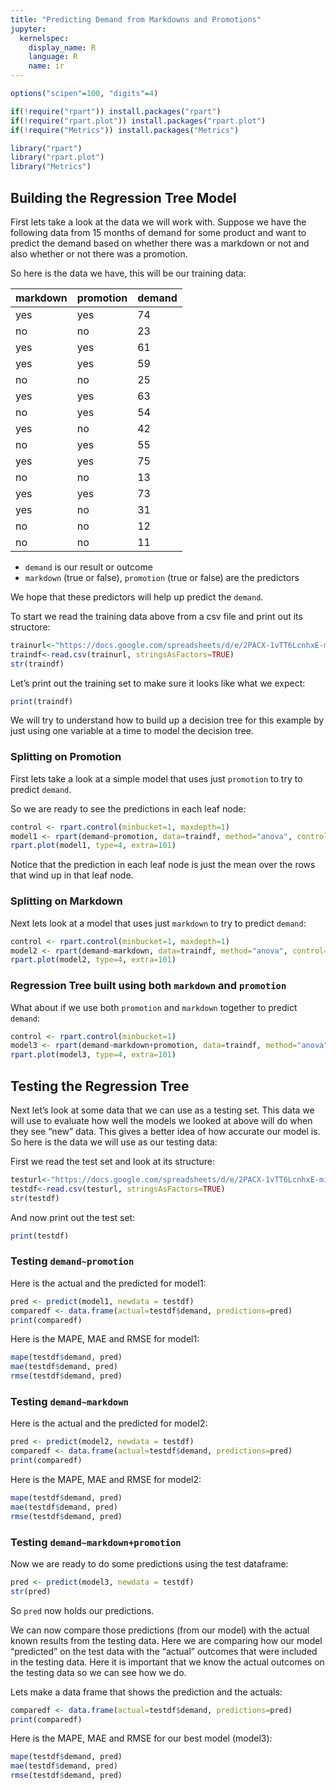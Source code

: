```yaml
---
title: "Predicting Demand from Markdowns and Promotions"
jupyter:
  kernelspec:
    display_name: R
    language: R
    name: ir
---
```


```r
options("scipen"=100, "digits"=4)

if(!require("rpart")) install.packages("rpart")
if(!require("rpart.plot")) install.packages("rpart.plot")
if(!require("Metrics")) install.packages("Metrics")

library("rpart")
library("rpart.plot")
library("Metrics")
```

## Building the Regression Tree Model 


First lets take a look at the data we will work with. Suppose we have the following data from 15 months of demand for some product and want to predict the demand based on whether there was a markdown or not and also whether or not there was a promotion.

So here is the data we have, this will be our training data:

| markdown | promotion | demand |
|----------|-----------|--------|
| yes      | yes       | 74     |
| no       | no        | 23     |
| yes      | yes       | 61     |
| yes      | yes       | 59     |
| no       | no        | 25     |
| yes      | yes       | 63     |
| no       | yes       | 54     |
| yes      | no        | 42     |
| no       | yes       | 55     |
| yes      | yes       | 75     |
| no       | no        | 13     |
| yes      | yes       | 73     |
| yes      | no        | 31     |
| no       | no        | 12     |
| no       | no        | 11     |

- `demand` is our result or outcome
- `markdown` (true or false), `promotion` (true or false) are the predictors

We hope that these predictors will help up predict the `demand`.

To start we read the training data above from a csv file and print out its structore:

```r
trainurl<-"https://docs.google.com/spreadsheets/d/e/2PACX-1vTT6LcnhxE-mij5m5HHdLZ77YB1_teFiPUrM2uyafkGMUHs-zSKgylLnvgEOleRCB6jatqV1JjAczkp/pub?gid=0&single=true&output=csv"
traindf<-read.csv(trainurl, stringsAsFactors=TRUE)
str(traindf)
```
Let's print out the training set to make sure it looks like what we expect:

```r
print(traindf)
```

We will try to understand how to build up a decision tree for this example by just using one variable at a time to model the decision tree. 

### Splitting on Promotion 

First lets take a look at a simple model that uses just `promotion` to try to predict `demand`. 

So we are ready to see the predictions in each leaf node:

```r
control <- rpart.control(minbucket=1, maxdepth=1)
model1 <- rpart(demand~promotion, data=traindf, method="anova", control=control)
rpart.plot(model1, type=4, extra=101)
```

Notice that the prediction in each leaf node is just the mean over the rows that wind up in that leaf node.

### Splitting on Markdown 

Next lets look at a model that uses just `markdown` to try to predict `demand`:

```r
control <- rpart.control(minbucket=1, maxdepth=1)
model2 <- rpart(demand~markdown, data=traindf, method="anova", control=control)
rpart.plot(model2, type=4, extra=101)
```

### Regression Tree built using both `markdown` and `promotion`  

What about if we use both `promotion` and `markdown` together to predict `demand`: 

```r
control <- rpart.control(minbucket=1)
model3 <- rpart(demand~markdown+promotion, data=traindf, method="anova", control=control)
rpart.plot(model3, type=4, extra=101)
```

## Testing the Regression Tree 

Next let's look at some data that we can use as a testing set. This data we will use to evaluate how well the models we looked at above will do when they see "new" data. This gives a better idea of how accurate our model is.   So here is the data we will use as our testing data:     

First we read the test set and look at its structure:

```r
testurl<-"https://docs.google.com/spreadsheets/d/e/2PACX-1vTT6LcnhxE-mij5m5HHdLZ77YB1_teFiPUrM2uyafkGMUHs-zSKgylLnvgEOleRCB6jatqV1JjAczkp/pub?gid=1414619388&single=true&output=csv"
testdf<-read.csv(testurl, stringsAsFactors=TRUE)
str(testdf)
```

And now print out the test set:

```r
print(testdf)
```

### Testing `demand~promotion`

Here is the actual and the predicted for model1: 

```r
pred <- predict(model1, newdata = testdf)
comparedf <- data.frame(actual=testdf$demand, predictions=pred) 
print(comparedf)
```

Here is the MAPE, MAE and RMSE for model1:

```r
mape(testdf$demand, pred)
mae(testdf$demand, pred)
rmse(testdf$demand, pred)
```

### Testing `demand~markdown`

Here is the actual and the predicted for model2: 

```r
pred <- predict(model2, newdata = testdf)
comparedf <- data.frame(actual=testdf$demand, predictions=pred)
print(comparedf)
```

Here is the MAPE, MAE and RMSE for model2:

```r
mape(testdf$demand, pred)
mae(testdf$demand, pred)
rmse(testdf$demand, pred)
```

### Testing `demand~markdown+promotion`

Now we are ready to do some predictions using the test dataframe:

```r
pred <- predict(model3, newdata = testdf)
str(pred)
```

So `pred` now holds our predictions.

We can now compare those predictions (from our model) with the actual known results from the testing data. Here we are comparing how our model "predicted" on the test data with the "actual" outcomes that were included in the testing data. Here it is important that we know the actual outcomes on the testing data so we can see how we do. 

Lets make a data frame that shows the prediction and the actuals: 

```r
comparedf <- data.frame(actual=testdf$demand, predictions=pred)
print(comparedf)
```

Here is the MAPE, MAE and RMSE for our best model (model3):

```r
mape(testdf$demand, pred)
mae(testdf$demand, pred)
rmse(testdf$demand, pred)
```

